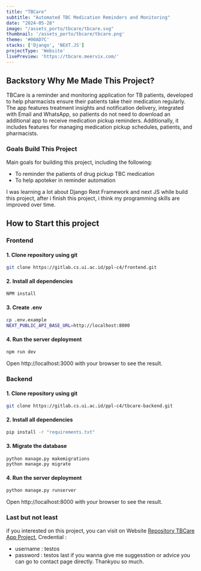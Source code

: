 ```yaml
---
title: "TBCare"
subtitle: "Automated TBC Medication Reminders and Monitoring"
date: "2024-05-28"
image: "/assets_porto/tbcare/tbcare.svg"
thumbnail: '/assets_porto/tbcare/tbcare.png'
theme: '#00AD7C'
stacks: ['Django', 'NEXT.JS']
projectType: 'Website'
livePreview: 'https://tbcare.meervix.com/'
---
```


## Backstory Why Me Made This Project?

TBCare is a reminder and monitoring application for TB patients, developed to help pharmacists ensure their patients take their medication regularly. The app features treatment insights and notification delivery, integrated with Email and WhatsApp, so patients do not need to download an additional app to receive medication pickup reminders. Additionally, it includes features for managing medication pickup schedules, patients, and pharmacists.

### Goals Build This Project

Main goals for building this project, including the following: 

- To reminder the patients of drug pickup TBC medication
- To help apoteker in reminder automation 

I was learning a lot about Django Rest Framework and next JS while build this project, after i finish this
project, i think my programming skills are improved over time. 

## How to Start this project

### Frontend
#### 1. Clone repository using git

```bash
git clone https://gitlab.cs.ui.ac.id/ppl-c4/frontend.git
```

#### 2. Install all dependencies

```bash
NPM install
```

#### 3. Create .env

```bash
cp .env.example
NEXT_PUBLIC_API_BASE_URL=http://localhost:8000
```

#### 4. Run the server deployment

```bash
npm run dev
```
Open http://localhost:3000 with your browser to see the result.


### Backend

#### 1. Clone repository using git

```bash
git clone https://gitlab.cs.ui.ac.id/ppl-c4/tbcare-backend.git
```

#### 2. Install all dependencies

```bash
pip install -r "requirements.txt"
```

#### 3. Migrate the database

```bash
python manage.py makemigrations
python manage.py migrate
```

#### 4. Run the server deployment

```bash
python manage.py runserver
```
Open http://localhost:8000 with your browser to see the result.


### Last but not least

if you interested on this project, you can visit on Website [Repository TBCare App Project](https://tbcare.meervix.com/), 
Credential : 
- username : testos
- password : testos
last if you wanna give me suggesstion or advice you can go to contact page directly. Thankyou so much.  
